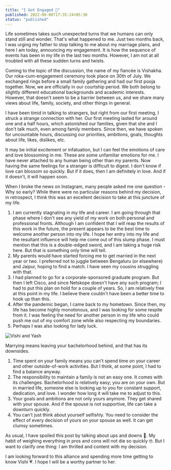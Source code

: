```yaml
---
title: "I Got Engaged 💍"
published: 2022-08-06T17:35:24+05:30
status: "published"
---
```


Life sometimes takes such unexpected turns that we humans can only stand still and wonder. That's what happened to me. Just two months back, I was urging my father to stop talking to me about my marriage plans, and here I am today, announcing my engagement. It is how the sequence of events has been in my life in the last two months. However, I am not at all troubled with all these sudden turns and twists.

Coming to the topic of the discussion, the name of my fiancée is Vishakha. Our roka-cum-engagement ceremony took place on 30th of July. We exchanged rings before a small family gathering and had our first pooja together. Now, we are officially in our courtship period. We both belong to slightly different educational backgrounds and academic interests. However, that doesn't seem to be a barrier between us, and we share many views about life, family, society, and other things in general.

I have been timid in talking to strangers, but right from our first meeting, I struck a strange connection with her. Our first meeting lasted for around one and a half hours, which astonished our families, given that she and I don't talk much, even among family members. Since then, we have spoken for uncountable hours, discussing our priorities, ambitions, goals, thoughts about life, likes, dislikes, etc.

It may be initial excitement or infatuation, but I can feel the emotions of care and love blossoming in me. These are some unfamiliar emotions for me. I have never attached to any human being other than my parents. Now having the same feelings for a stranger is difficult to digest. I don't know if love can blossom so quickly. But if it does, then I am definitely in love. And if it doesn't, it will happen soon.

When I broke the news on Instagram, many people asked me one question - Why so early? While there were no particular reasons behind my decision, in retrospect, I think this was an excellent decision to take at this juncture of my life.

1. I am currently stagnating in my life and career. I am going through that phase where I don't see any yield of my work on both personal and professional fronts. Although I am confident that I will reap the results of this work in the future, the present appears to be the best time to welcome another person into my life. I hope her entry into my life and the resultant influence will help me come out of this slump phase. I must mention that this is a double-edged sword, and I am taking a huge risk here. But that is something only time will tell.
2. My parents would have started forcing me to get married in the next year or two. I preferred not to juggle between Bengaluru (or elsewhere) and Jaipur, hoping to find a match. I have seen my cousins struggling with that.
3. I had planned to go for a corporate-sponsored graduate program. But then I left Cisco, and since Netskope doesn't have any such program; I had to put this plan on hold for a couple of years. So, I am relatively free at this point in my life. I believe there couldn't have been a better time to hook up than this.
4. After the pandemic began, I came back to my hometown. Since then, my life has become highly monotonous, and I was looking for some respite from it. I was feeling the need for another person in my life who could push me out of my comfort zone while also respecting my boundaries.
5. Perhaps I was also looking for lady luck.

![Vishi and Yash](/images/posts/vishi_and_yash.jpg "Vishi and Yash")

Marrying means leaving your bachelorhood behind, and that has its downsides.

1. Time spent on your family means you can't spend time on your career and other outside-of-work activities. But I think, at some point, I had to find a balance anyway.
2. The responsibility to maintain a family is not an easy one. It comes with its challenges. Bachelorhood is relatively easy; you are on your own. But in married life, someone else is looking up to you for constant support, dedication, and love. I wonder how long it will take me to adjust to this.
3. Your goals and ambitions are not only yours anymore. They get shared with your spouse. And if the spouse is not supportive, life can take a downturn quickly.
4. You can't just think about yourself selfishly. You need to consider the effect of every decision of yours on your spouse as well. It can get clumsy sometimes.

As usual, I have spoiled this post by talking about ups and downs 🤣. My habit of weighing everything in pros and cons will not die so quickly 🤓. But I want to clarify one thing: I am thrilled and content with my decision.

I am looking forward to this alliance and spending more time getting to know Vishi 💗. I hope I will be a worthy partner to her.
